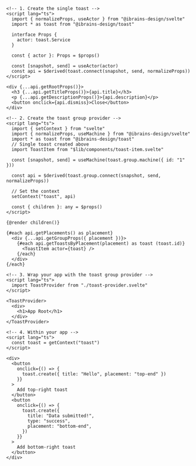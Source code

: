 ```svelte
<!-- 1. Create the single toast -->
<script lang="ts">
  import { normalizeProps, useActor } from "@ibrains-design/svelte"
  import * as toast from "@ibrains-design/toast"

  interface Props {
    actor: toast.Service
  }

  const { actor }: Props = $props()

  const [snapshot, send] = useActor(actor)
  const api = $derived(toast.connect(snapshot, send, normalizeProps))
</script>

<div {...api.getRootProps()}>
  <h3 {...api.getTitleProps()}>{api.title}</h3>
  <p {...api.getDescriptionProps()}>{api.description}</p>
  <button onclick={api.dismiss}>Close</button>
</div>

<!-- 2. Create the toast group provider -->
<script lang="ts">
  import { setContext } from "svelte"
  import { normalizeProps, useMachine } from "@ibrains-design/svelte"
  import * as toast from "@ibrains-design/toast"
  // Single toast created above
  import ToastItem from "$lib/components/toast-item.svelte"

  const [snapshot, send] = useMachine(toast.group.machine({ id: "1" }))

  const api = $derived(toast.group.connect(snapshot, send, normalizeProps))

  // Set the context
  setContext("toast", api)

  const { children }: any = $props()
</script>

{@render children()}

{#each api.getPlacements() as placement}
  <div {...api.getGroupProps({ placement })}>
    {#each api.getToastsByPlacement(placement) as toast (toast.id)}
      <ToastItem actor={toast} />
    {/each}
  </div>
{/each}

<!-- 3. Wrap your app with the toast group provider -->
<script lang="ts">
  import ToastProvider from "./toast-provider.svelte"
</script>

<ToastProvider>
  <div>
    <h1>App Root</h1>
  </div>
</ToastProvider>

<!-- 4. Within your app -->
<script lang="ts">
  const toast = getContext("toast")
</script>

<div>
  <button
    onclick={() => {
      toast.create({ title: "Hello", placement: "top-end" })
    }}
  >
    Add top-right toast
  </button>
  <button
    onclick={() => {
      toast.create({
        title: "Data submitted!",
        type: "success",
        placement: "bottom-end",
      })
    }}
  >
    Add bottom-right toast
  </button>
</div>
```
